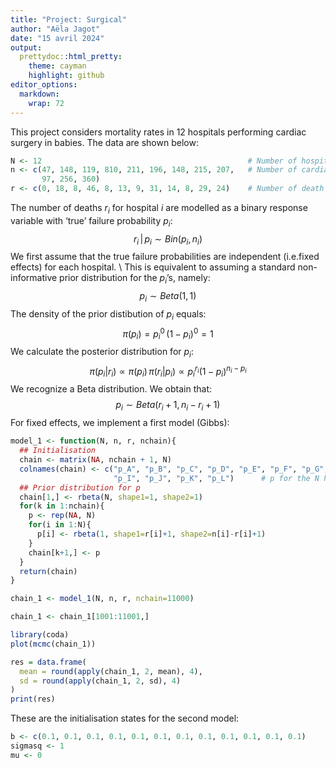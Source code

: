 ---
title: "Project: Surgical"
author: "Aëla Jagot"
date: "15 avril 2024"
output: 
  prettydoc::html_pretty:
    theme: cayman
    highlight: github
editor_options: 
  markdown: 
    wrap: 72
---

This project considers mortality rates in 12 hospitals performing
cardiac surgery in babies. The data are shown below:

```{r}
N <- 12                                              # Number of hospitals
n <- c(47, 148, 119, 810, 211, 196, 148, 215, 207,   # Number of cardiac surgery
       97, 256, 360)
r <- c(0, 18, 8, 46, 8, 13, 9, 31, 14, 8, 29, 24)    # Number of death
```

The number of deaths $r_i$ for hospital $i$ are modelled as a binary
response variable with 'true' failure probability $p_i$:
$$r_i \, | \, p_i \sim Bin(p_i,n_i)$$ We first assume that the true
failure probabilities are independent (i.e.fixed effects) for each
hospital. \\ This is equivalent to assuming a standard non-informative
prior distribution for the $p_i$'s, namely: $$p_i \sim Beta(1,1)$$ The
density of the prior distibution of $p_i$ equals:
$$\pi(p_i) = p_i^0 \, (1-p_i)^0 = 1$$ We calculate the posterior
distribution for $p_i$:
$$\pi(p_i|r_i) \propto \pi(p_i) \, \pi(r_i|p_i) \propto p_i^{r_i}(1-p_i)^{n_i-p_i}$$
We recognize a Beta distribution. We obtain that:
$$p_i \sim Beta(r_i+1,n_i-r_i+1)$$ For fixed effects, we implement a
first model (Gibbs):

```{r}
model_1 <- function(N, n, r, nchain){
  ## Initialisation
  chain <- matrix(NA, nchain + 1, N)
  colnames(chain) <- c("p_A", "p_B", "p_C", "p_D", "p_E", "p_F", "p_G", "p_H",
                       "p_I", "p_J", "p_K", "p_L")      # p for the N hospitals
  ## Prior distribution for p
  chain[1,] <- rbeta(N, shape1=1, shape2=1)
  for(k in 1:nchain){
    p <- rep(NA, N)
    for(i in 1:N){
      p[i] <- rbeta(1, shape1=r[i]+1, shape2=n[i]-r[i]+1)
    }
    chain[k+1,] <- p
  }
  return(chain)
}
```

```{r}
chain_1 <- model_1(N, n, r, nchain=11000)

chain_1 <- chain_1[1001:11001,]
```

```{r}
library(coda)
plot(mcmc(chain_1))
```

```{r}
res = data.frame(
  mean = round(apply(chain_1, 2, mean), 4),
  sd = round(apply(chain_1, 2, sd), 4)
)
print(res)
```

These are the initialisation states for the second model:

```{r}
b <- c(0.1, 0.1, 0.1, 0.1, 0.1, 0.1, 0.1, 0.1, 0.1, 0.1, 0.1, 0.1)
sigmasq <- 1
mu <- 0
```
